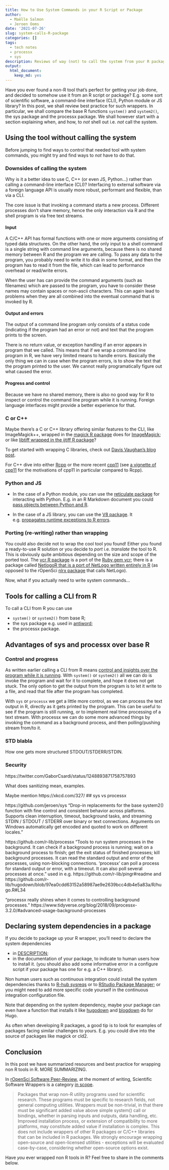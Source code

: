 ```yaml
---
title: How to Use System Commands in your R Script or Package
author:
  - Maëlle Salmon
  - Jeroen Ooms
date: '2021-07-26'
slug: system-calls-R-package
categories: []
tags:
  - tech notes
  - processx
  - sys
description: Reviews of way (not) to call the system from your R package.
output:
  html_document:
    keep_md: yes
---
```


Have you ever found a non-R tool that's perfect for getting your job done, and decided to somehow use it from an R script or package?
E.g. some sort of scientific software, a command-line interface (CLI), Python module or JS library?
In this post, we shall review best practice for such wrappers.
In particular, we shall compare the base R functions `system()` and `system2()`, the sys package and the processx package.
We shall however start with a section explaining when, and how, to _not_ shell out i.e. _not_ call the system.

## Using the tool without calling the system

Before jumping to find ways to control that needed tool with system commands, you might try and find ways to _not_ have to do that.

### Downsides of calling the system

Why is it a better idea to use C, C++ (or even JS, Python...) rather than calling a command-line interface (CLI)?
Interfacing to external software via a foreign language API is usually more robust, performant and flexible, than via a CLI.

The core issue is that invoking a command starts a new process. 
Different processes don't share memory, hence the only interaction via R and the shell program is via free text streams.

#### Input

A C/C++ API has formal functions with one or more arguments consisting of typed data structures. 
On the other hand, the only input to a shell command is a single string with command line arguments, because there is no shared memory between R and the program we are calling. 
To pass any data to the program, you probably need to write it to disk in some format, 
and then the program has to read it from the file, which can lead to performance overhead or read/write errors. 

When the user has can provide the command arguments (such as filenames) which are passed to the program,
you have to consider these names may contain spaces or non-ascii characters. 
This can again lead to problems when they are all combined into the eventual command that is invoked by R.

#### Output and errors

The output of a command line program only consists of a status code (indicating if the program had an error or not) and text that the program prints to the screen. 

There is no return value, or exception handling if an error appears in program that we called.
This means that if we wrap a command line program in R, we have very limited means to handle errors. 
Basically the only thing we can in case when the program errors, is to show the text that the program printed to the user. 
We cannot really programatically figure out what caused the error.

#### Progress and control

Because we have no shared memory, there is also no good way for R to inspect or control the command line program while it is running. 
Foreign language interfaces might provide a better experience for that.

### C or C++

Maybe there's a C or C++ library offering similar features to the CLI, like ImageMagick++, wrapped in the [magick R package](https://docs.ropensci.org/magick/) does for [ImageMagick](https://imagemagick.org/index.php); or like [libtiff wrapped in the ijtiff R package](/blog/2018/04/12/ijtiff/)? 

To get started with wrapping C libraries, check out [Davis Vaughan's blog post](https://blog.davisvaughan.com/2019/03/02/now-you-c-me/). 

For C++ dive into either [Rcpp](https://adv-r.hadley.nz/rcpp.html) or the more recent [cpp11](https://cpp11.r-lib.org/articles/cpp11.html) (see [a vignette of cpp11](https://cpp11.r-lib.org/articles/motivations.html) for the motivations of cpp11 in particular compared to Rcpp).

### Python and JS

* In the case of a Python module, you can use the [reticulate package](https://rstudio.github.io/reticulate/) for interacting with Python. E.g. in an R Markdown document you could [pass objects between Python and R ](https://rstudio.github.io/reticulate/articles/r_markdown.html#calling-python-from-r-1).

* In the case of a JS library, you can use the [V8 package](https://github.com/jeroen/v8). It e.g. [propagates runtime exceptions to R errors](https://cran.r-project.org/web/packages/V8/vignettes/v8_intro.html#warnings,_errors_and_consolelog).

### Porting (re-writing) rather than wrapping

You could also decide not to wrap the cool tool you found! Either you found a ready-to-use R solution or you decide to _port_ i.e. _translate_ the tool to R.
This is obviously quite ambitious depending on the size and scope of the ported tool.
The [vcr R package](https://docs.ropensci.org/vcr/) is a port of the [Ruby gem vcr](https://github.com/vcr/vcr); there is a package called [NetlogoR that is a port of NetLogo written entirely in R](https://onlinelibrary.wiley.com/doi/full/10.1111/ecog.04516) (as opposed to the rOpenSci [nlrx package](https://docs.ropensci.org/nlrx/) that calls NetLogo).

Now, what if you actually need to write system commands...

## Tools for calling a CLI from R

To call a CLI from R you can use

* `system()` or `system2()` from base R;
* the sys package e.g. used in [antiword](https://github.com/ropensci/antiword/blob/master/R/antiword.R);
* the processx package.

## Advantages of sys and processx over base R

### Control and progress

As written earlier calling a CLI from R means [control and insights over the program while it is running](#progress-and-control).
With `system()` or `system2()` all we can do is invoke the program and wait for it to complete, and hope it does not get stuck. 
The only option to get the output from the program is to let it write to a file, and read that file after the program has completed.

With `sys` or `processx` we get a little more control, as we can process the text output in R, directly as it gets printed by the program. 
This can be useful to see if the program is still running, or to implement real time processing of a text stream. 
With processx we can do some more advanced things by invoking the command as a background process, and then polling/pushing stream from/to it.

### STD blabla

How one gets more structured STDOUT/STDERR/STDIN.

### Security

https://twitter.com/GaborCsardi/status/1248893871758757893

What does sanitizing mean, examples.

Maybe mention https://xkcd.com/327/
## sys vs processx

https://github.com/jeroen/sys "Drop-in replacements for the base system2() function with fine control and consistent behavior across platforms. Supports clean interruption, timeout, background tasks, and streaming STDIN / STDOUT / STDERR over binary or text connections. Arguments on Windows automatically get encoded and quoted to work on different locales."

https://github.com/r-lib/processx "Tools to run system processes in the background. It can check if a background process is running; wait on a background process to finish; get the exit status of finished processes; kill background processes. It can read the standard output and error of the processes, using non-blocking connections. 'processx' can poll a process for standard output or error, with a timeout. It can also poll several processes at once." used in e.g. https://github.com/r-lib/pingr#readme and https://github.com/r-lib/hugodown/blob/97ea0cdd63152a58987ae9e2639bcc4db4e5a83a/R/hugo.R#L34

"processx really shines when it comes to controlling background processes. " https://www.tidyverse.org/blog/2018/09/processx-3.2.0/#advanced-usage-background-processes

## Declaring system dependencies in a package

If you decide to package up your R wrapper, you'll need to declare the system dependencies

* in [DESCRIPTION](https://r-pkgs.org/description.html#other-dependencies);
* in the documentation of your package, to indicate to human users how to install it. (you should also add some informative error in a configure script if your package has one for e.g. a C++ library).

Non human users such as continuous integration could install the system dependencies thanks to [R-hub sysreqs](https://github.com/r-hub/sysreqsdb/#sysreqs) or to [RStudio Package Manager](https://remotes.r-lib.org/reference/system_requirements.html); or you might need to add more specific code yourself in the continuous integration configuration file.

Note that depending on the system dependency, maybe your package can even have a function that installs it like [hugodown](https://github.com/r-lib/hugodown) and [blogdown](https://github.com/rstudio/blogdown) do for Hugo.

As often when developing R packages, a good tip is to look for examples of packages facing similar challenges to yours.
E.g. you could dive into the source of packages like magick or cld2.

## Conclusion

In this post we have summarized resources and best practice for wrapping non R tools in R.
MORE SUMMARIZING.

In [rOpenSci Software Peer-Review](/software-review/), at the moment of writing, Scientific Software Wrappers is a category [in scope](https://devguide.ropensci.org/policies.html#package-categories).

>  Packages that wrap non-R utility programs used for scientific research. These programs must be specific to research fields, not general computing utilities. Wrappers must be non-trivial, in that there must be significant added value above simple system() call or bindings, whether in parsing inputs and outputs, data handling, etc. Improved installation process, or extension of compatibility to more platforms, may constitute added value if installation is complex. This does not include wrappers of other R packages or C/C++ libraries that can be included in R packages. We strongly encourage wrapping open-source and open-licensed utilities - exceptions will be evaluated case-by-case, considering whether open-source options exist.

Have _you_ ever wrapped non R tools in R? Feel free to share in the comments below.
